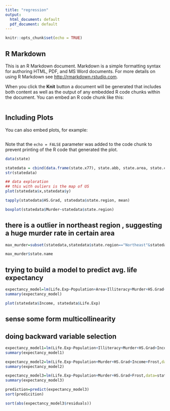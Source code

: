 ```yaml
---
title: "regression"
output:
  html_document: default
  pdf_document: default
---
```


```r
knitr::opts_chunk$set(echo = TRUE)
```

## R Markdown

This is an R Markdown document. Markdown is a simple formatting syntax for authoring HTML, PDF, and MS Word documents. For more details on using R Markdown see <http://rmarkdown.rstudio.com>.

When you click the **Knit** button a document will be generated that includes both content as well as the output of any embedded R code chunks within the document. You can embed an R code chunk like this:

```r

```

## Including Plots

You can also embed plots, for example:

```r

```

Note that the `echo = FALSE` parameter was added to the code chunk to prevent printing of the R code that generated the plot.
```r
data(state)

statedata = cbind(data.frame(state.x77), state.abb, state.area, state.center,  state.division, state.name, state.region)
str(statedata)
```

```r
## data exploration
## this with ouliers is the map of US
plot(statedata$x,statedata$y)


```
```r
tapply(statedata$HS.Grad, statedata$state.region, mean)
```
```r
boxplot(statedata$Murder~statedata$state.region)
```


## there is a outlier in northeast region , suggesting a huge murder rate in certain area
```r

max_murder=subset(statedata,statedata$state.region=="Northeast"&statedata$Murder>10)

max_murder$state.name
```

## trying to build a model to predict avg. life expectancy
```r
expectancy_model=lm(Life.Exp~Population+Area+Illiteracy+Murder+HS.Grad+Income+Frost,data=statedata)
summary(expectancy_model)
```
```r
plot(statedata$Income, statedata$Life.Exp)
```

## sense some form multicollinearity
## doing backward variable selection
```r
expectancy_model1=lm(Life.Exp~Population+Illiteracy+Murder+HS.Grad+Income+Frost,data=statedata)
summary(expectancy_model1)
```
```r
expectancy_model2=lm(Life.Exp~Population+Murder+HS.Grad+Income+Frost,data=statedata)
summary(expectancy_model2)
```
```r
expectancy_model3=lm(Life.Exp~Population+Murder+HS.Grad+Frost,data=statedata)
summary(expectancy_model3)
```
```r
prediction=predict(expectancy_model3)
sort(predicition)

```
```r
sort(abs(expectancy_model3$residuals))

```

